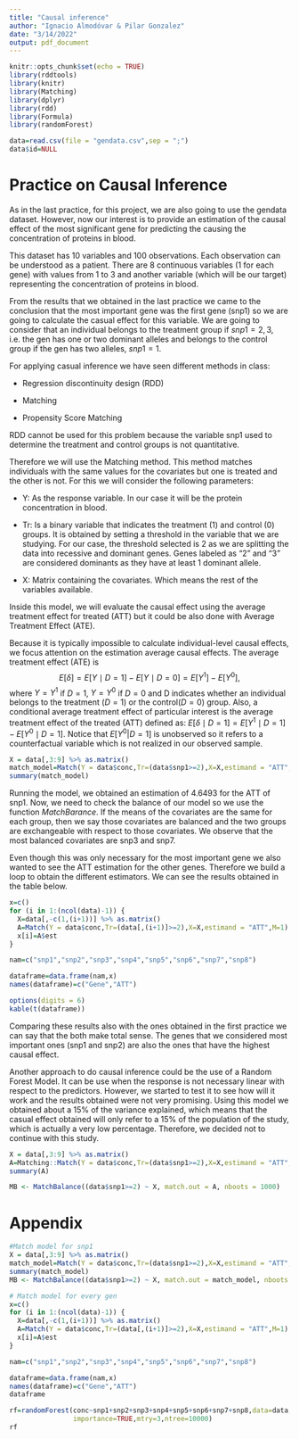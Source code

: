```yaml
---
title: "Causal inference"
author: "Ignacio Almodóvar & Pilar Gonzalez"
date: "3/14/2022"
output: pdf_document
---
```


```r
knitr::opts_chunk$set(echo = TRUE)
library(rddtools)
library(knitr)
library(Matching)
library(dplyr)
library(rdd)
library(Formula)
library(randomForest)
```

```r
data=read.csv(file = "gendata.csv",sep = ";")
data$id=NULL
```

# Practice on Causal Inference

As in the last practice, for this project, we are also going to use the gendata dataset. However, now our interest is to provide an estimation of the causal effect of the most significant gene for predicting the causing the concentration of proteins in blood.

This dataset has 10 variables and 100 observations. Each observation can be understood as a patient. There are 8 continuous variables (1 for each gene) with values from 1 to 3 and another variable (which will be our target) representing the concentration of proteins in blood. 

From the results that we obtained in the last practice we came to the conclusion that the most important gene was the first gene (snp1) so we are going to calculate the casual effect for this variable. We are going to consider that an individual belongs to the treatment group if $snp1=2,3$, i.e. the gen has one or two dominant alleles and belongs to the control group if the gen has two alleles, $snp1=1$.

For applying casual inference we have seen different methods in class:

- Regression discontinuity design (RDD)

- Matching

- Propensity Score Matching

RDD cannot be used for this problem because the variable snp1 used to determine the treatment and control groups is not quantitative.

Therefore we will use the Matching method. This method matches individuals with the same values for the covariates but one is treated and the other is not. For this we will consider the following parameters:

- Y: As the response variable. In our case it will be the protein concentration in blood.

- Tr: Is a binary variable that indicates the treatment (1) and control (0) groups. It is obtained by setting a threshold in the variable that we are studying. For our case, the threshold selected is 2 as we are splitting the data into recessive and dominant genes. Genes labeled as "2" and "3" are considered dominants as they have at least 1 dominant allele.

- X: Matrix containing the covariates. Which means the rest of the variables available.

Inside this model, we will evaluate the causal effect using the average treatment effect for treated (ATT) but it could be also done with Average Treatment Effect (ATE).

Because it is typically impossible to calculate individual-level causal effects, we
focus attention on the estimation average causal effects. The average treatment effect (ATE) is $$E[\delta]=E[Y\mid D=1]-E[Y\mid D=0]=E[Y^1]-E[Y^0],$$ where $Y=Y^1$ if $D=1$, $Y=Y^0$ if $D=0$ and D indicates whether an individual belongs to the treatment ($D=1$) or the control($D=0$) group. Also, a conditional average treatment effect of particular interest is the average treatment effect of the treated (ATT) defined as: $E[\delta \mid D=1]=E[Y^1\mid D=1]-E[Y^0\mid D=1].$ Notice that $E[Y^0|D=1]$ is unobserved so it refers to a counterfactual variable which is not realized in our observed sample. 


```r
X = data[,3:9] %>% as.matrix()
match_model=Match(Y = data$conc,Tr=(data$snp1>=2),X=X,estimand = "ATT",M=1)
summary(match_model)
```

Running the model, we obtained an estimation of 4.6493 for the ATT of snp1. Now, we need to check the balance of our model so we use the function *MatchBarance*. If the means of the covariates are the same for each group, then we say those covariates are balanced and the two groups are exchangeable with respect to those covariates. We observe that the most balanced covariates are snp3 and snp7.  

Even though this was only necessary for the most important gene we also wanted to see the ATT estimation for the other genes. Therefore we build a loop to obtain the different estimators. We can see the results obtained in the table below.

```r
x=c()
for (i in 1:(ncol(data)-1)) {
  X=data[,-c(1,(i+1))] %>% as.matrix() 
  A=Match(Y = data$conc,Tr=(data[,(i+1)]>=2),X=X,estimand = "ATT",M=1)
  x[i]=A$est
}

nam=c("snp1","snp2","snp3","snp4","snp5","snp6","snp7","snp8")

dataframe=data.frame(nam,x)
names(dataframe)=c("Gene","ATT")
```


```r
options(digits = 6)
kable(t(dataframe))
```

Comparing these results also with the ones obtained in the first practice we can say that the both make total sense. The genes that we considered most important ones (snp1 and snp2) are also the ones that have the highest causal effect.

Another approach to do causal inference could be the use of a Random Forest Model. It can be use when the response is not necessary linear with respect to the predictors. However, we started to test it to see how will it work and the results obtained were not very promising. Using this model we obtained about a 15% of the variance explained, which means that the casual effect obtained will only refer to a 15% of the population of the study, which is actually a very low percentage. Therefore, we decided not to continue with this study.


```r
X = data[,3:9] %>% as.matrix()
A=Matching::Match(Y = data$conc,Tr=(data$snp1>=2),X=X,estimand = "ATT",M=1)
summary(A)

MB <- MatchBalance((data$snp1>=2) ~ X, match.out = A, nboots = 1000)
```

\newpage

# Appendix

```r
#Match model for snp1
X = data[,3:9] %>% as.matrix()
match_model=Match(Y = data$conc,Tr=(data$snp1>=2),X=X,estimand = "ATT",M=1)
summary(match_model)
MB <- MatchBalance((data$snp1>=2) ~ X, match.out = match_model, nboots = 1000)

# Match model for every gen
x=c()
for (i in 1:(ncol(data)-1)) {
  X=data[,-c(1,(i+1))] %>% as.matrix() 
  A=Match(Y = data$conc,Tr=(data[,(i+1)]>=2),X=X,estimand = "ATT",M=1)
  x[i]=A$est
}

nam=c("snp1","snp2","snp3","snp4","snp5","snp6","snp7","snp8")

dataframe=data.frame(nam,x)
names(dataframe)=c("Gene","ATT")
dataframe

rf=randomForest(conc~snp1+snp2+snp3+snp4+snp5+snp6+snp7+snp8,data=data,
                importance=TRUE,mtry=3,ntree=10000)
rf

```



